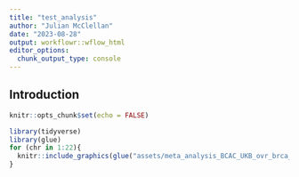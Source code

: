 ```yaml
---
title: "test_analysis"
author: "Julian McClellan"
date: "2023-08-28"
output: workflowr::wflow_html
editor_options:
  chunk_output_type: console
---
```


## Introduction

```r
knitr::opts_chunk$set(echo = FALSE)
```

```r
library(tidyverse)
library(glue)
for (chr in 1:22){
  knitr::include_graphics(glue("assets/meta_analysis_BCAC_UKB_ovr_brca__Breast_Mammary_Tissue__eqtl_chr{chr}.png"), error=F)
}
```
